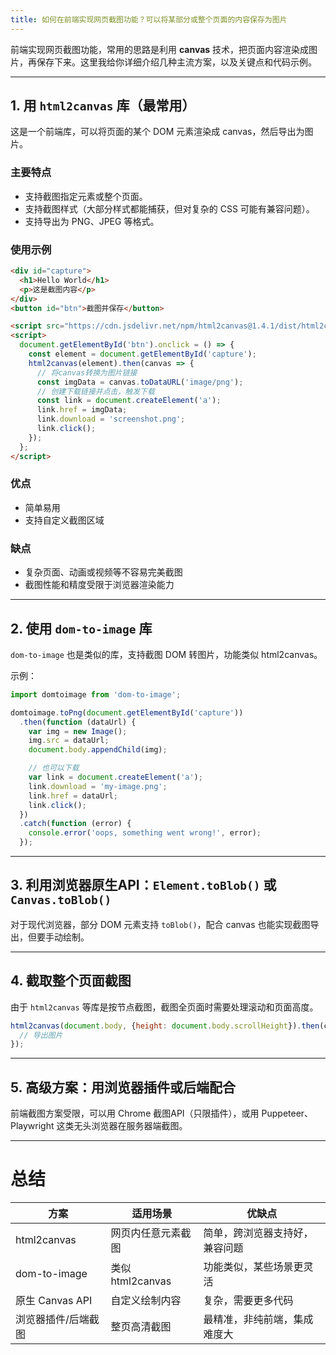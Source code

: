 ```yaml
---
title: 如何在前端实现网页截图功能？可以将某部分或整个页面的内容保存为图片
---
```


前端实现网页截图功能，常用的思路是利用 **canvas** 技术，把页面内容渲染成图片，再保存下来。这里我给你详细介绍几种主流方案，以及关键点和代码示例。

---

## 1. 用 `html2canvas` 库（最常用）

这是一个前端库，可以将页面的某个 DOM 元素渲染成 canvas，然后导出为图片。

### 主要特点

* 支持截图指定元素或整个页面。
* 支持截图样式（大部分样式都能捕获，但对复杂的 CSS 可能有兼容问题）。
* 支持导出为 PNG、JPEG 等格式。

### 使用示例

```html
<div id="capture">
  <h1>Hello World</h1>
  <p>这是截图内容</p>
</div>
<button id="btn">截图并保存</button>

<script src="https://cdn.jsdelivr.net/npm/html2canvas@1.4.1/dist/html2canvas.min.js"></script>
<script>
  document.getElementById('btn').onclick = () => {
    const element = document.getElementById('capture');
    html2canvas(element).then(canvas => {
      // 将canvas转换为图片链接
      const imgData = canvas.toDataURL('image/png');
      // 创建下载链接并点击，触发下载
      const link = document.createElement('a');
      link.href = imgData;
      link.download = 'screenshot.png';
      link.click();
    });
  };
</script>
```

### 优点

* 简单易用
* 支持自定义截图区域

### 缺点

* 复杂页面、动画或视频等不容易完美截图
* 截图性能和精度受限于浏览器渲染能力

---

## 2. 使用 `dom-to-image` 库

`dom-to-image` 也是类似的库，支持截图 DOM 转图片，功能类似 html2canvas。

示例：

```js
import domtoimage from 'dom-to-image';

domtoimage.toPng(document.getElementById('capture'))
  .then(function (dataUrl) {
    var img = new Image();
    img.src = dataUrl;
    document.body.appendChild(img);

    // 也可以下载
    var link = document.createElement('a');
    link.download = 'my-image.png';
    link.href = dataUrl;
    link.click();
  })
  .catch(function (error) {
    console.error('oops, something went wrong!', error);
  });
```

---

## 3. 利用浏览器原生API：`Element.toBlob()` 或 `Canvas.toBlob()`

对于现代浏览器，部分 DOM 元素支持 `toBlob()`，配合 canvas 也能实现截图导出，但要手动绘制。

---

## 4. 截取整个页面截图

由于 `html2canvas` 等库是按节点截图，截图全页面时需要处理滚动和页面高度。

```js
html2canvas(document.body, {height: document.body.scrollHeight}).then(canvas => {
  // 导出图片
});
```

---

## 5. 高级方案：用浏览器插件或后端配合

前端截图方案受限，可以用 Chrome 截图API（只限插件），或用 Puppeteer、Playwright 这类无头浏览器在服务器端截图。

---

# 总结

| 方案            | 适用场景           | 优缺点             |
| ------------- | -------------- | --------------- |
| html2canvas   | 网页内任意元素截图      | 简单，跨浏览器支持好，兼容问题 |
| dom-to-image  | 类似 html2canvas | 功能类似，某些场景更灵活    |
| 原生 Canvas API | 自定义绘制内容        | 复杂，需要更多代码       |
| 浏览器插件/后端截图    | 整页高清截图         | 最精准，非纯前端，集成难度大  |

